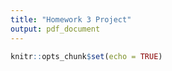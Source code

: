 ```yaml
---
title: "Homework 3 Project"
output: pdf_document
---
```


```r
knitr::opts_chunk$set(echo = TRUE)
```

